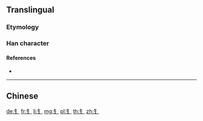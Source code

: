 {{character info/new}}
{{also|釒|金}}
==Translingual==
{{stroke order|type=animate}}

===Etymology===
{{Han simp|釒}}

===Han character===
{{Han char|rn=167|rad=钅|as=00|sn=5|four=|canj=OMP}}

====References====
* {{Han ref|kx=1328.061|hdz=64167.011|uh=9485|ud=38021}}

----

==Chinese==
{{zh-see|釒}}

[[de:钅]]
[[fr:钅]]
[[li:钅]]
[[mg:钅]]
[[pl:钅]]
[[th:钅]]
[[zh:钅]]